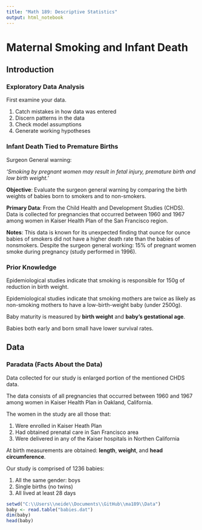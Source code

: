 ```yaml
---
title: "Math 189: Descriptive Statistics"
output: html_notebook
---
```


# Maternal Smoking and Infant Death
 
## Introduction

### Exploratory Data Analysis
First examine your data.

1. Catch mistakes in how data was entered
2. Discern patterns in the data
3. Check model assumptions
4. Generate working hypotheses

### Infant Death Tied to Premature Births
 
Surgeon General warning:

*'Smoking by pregnant women may result in fetal injury, premature birth and
low birth weight.'*

**Objective**: Evaluate the surgeon general warning by comparing the birth weights of
babies born to smokers and to non-smokers.

**Primary Data**: From the Child Health and Development Studies (CHDS).  Data is
collected for pregnancies that occurred between 1960 and 1967 among women in
Kaiser Health Plan of the San Francisco region.

**Notes**: This data is known for its unexpected finding that ounce for ounce babies of
smokers did not have a higher death rate than the babies of nonsmokers. Despite the surgeon general working: 15% of pregnant women smoke during pregnancy (study performed in 1996).


### Prior Knowledge

Epidemiological studies indicate that smoking is responsible for 150g of reduction in birth weight.

Epidemiological studies indicate that smoking mothers are twice as likely as non-smoking mothers to have a low-birth-weight baby (under 2500g).

Baby maturity is measured by **birth weight** and **baby’s gestational age**.

Babies both early and born small have lower survival rates.


## Data

### Paradata (Facts About the Data)

Data collected for our study is enlarged portion of the mentioned CHDS data.

The data consists of all pregnancies that occurred between 1960 and 1967 among women in Kaiser Health Plan in Oakland, California.

The women in the study are all those that:

1. Were enrolled in Kaiser Heath Plan
2. Had obtained prenatal care in San Francisco area
3. Were delivered in any of the Kaiser hospitals in Northen California

At birth measurements are obtained: **length**, **weight**, and **head circumference**.

Our study is comprised of 1236 babies:

1. All the same gender: boys
2. Single births (no twins)
3. All lived at least 28 days

```r
setwd("C:\\Users\\neide\\Documents\\GitHub\\ma189\\Data")
baby <- read.table("babies.dat")
dim(baby)
head(baby)
```

